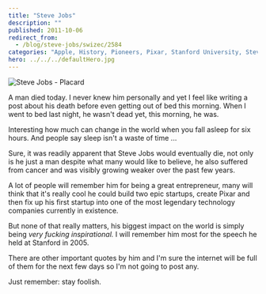 ```yaml
---
title: "Steve Jobs"
description: ""
published: 2011-10-06
redirect_from:
  - /blog/steve-jobs/swizec/2584
categories: "Apple, History, Pioneers, Pixar, Stanford University, Steve Job, Uncategorized"
hero: ../../../defaultHero.jpg
---
```


![Steve Jobs - Placard](https://swizec.com/wp-content/uploads/2011/10/2306432416_ffb32d9b31_m2.jpg "Steve Jobs - Placard")

A man died today. I never knew him personally and yet I feel like writing a post about his death before even getting out of bed this morning. When I went to bed last night, he wasn't dead yet, this morning, he was.

Interesting how much can change in the world when you fall asleep for six hours. And people say sleep isn't a waste of time ...

Sure, it was readily apparent that Steve Jobs would eventually die, not only is he just a man despite what many would like to believe, he also suffered from cancer and was visibly growing weaker over the past few years.

A lot of people will remember him for being a great entrepreneur, many will think that it's really cool he could build two epic startups, create Pixar and then fix up his first startup into one of the most legendary technology companies currently in existence.

But none of that really matters, his biggest impact on the world is simply being _very fucking inspirational._ I will remember him most for the speech he held at Stanford in 2005.

There are other important quotes by him and I'm sure the internet will be full of them for the next few days so I'm not going to post any.

Just remember: stay foolish.

